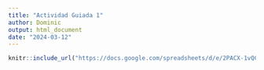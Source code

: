 ---
title: "Actividad Guiada 1"
author: Dominic
output: html_document
date: "2024-03-12"
---


```{r, echo=FALSE, out.extra='style="border: 1px solid #464646;" allowfullscreen="" allow="autoplay"'}

knitr::include_url("https://docs.google.com/spreadsheets/d/e/2PACX-1vQCxIr2RPzfas8VgsmMSvso9C6B1jQKalaaVGSz5D18i_pnbtQKdSdD9TseYAFgqfls1Kx1b88xkbU8/pubchart?oid=719489157&amp;format=interactive", height = 405)

```